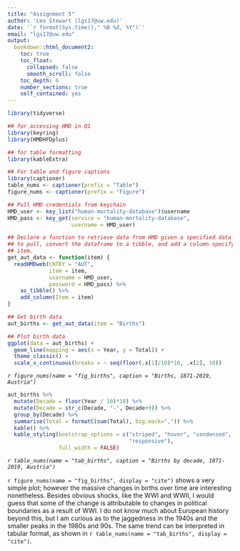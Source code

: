 ```yaml
---
title: "Assignment 5"
author: 'Leo Stewart (lgs17@uw.edu)'
date: '`r format(Sys.time()," %B %d, %Y")`'
email: "lgs17@uw.edu"
output:
  bookdown::html_document2:
    toc: true
    toc_float:
      collapsed: false
      smooth_scroll: false
    toc_depth: 6
    number_sections: true
    self_contained: yes
---
```



```r
library(tidyverse)

## for accessing HMD in Q1
library(keyring)
library(HMDHFDplus)

## for table formatting
library(kableExtra)

## For table and figure captions
library(captioner)
table_nums <- captioner(prefix = "Table")
figure_nums <- captioner(prefix = "Figure")
```

<!-- Create a Rmd file in your local file system that generates HTML with at least two interesting summaries (tabular and/or graphical) of one or more time series data sets from the Human Fertility Database. -->



```r
## Pull HMD credentials from keychain
HMD_user <- key_list("human-mortality-database")$username
HMD_pass <- key_get(service = "human-mortality-database", 
                    username = HMD_user)

## Declare a function to retrieve data from HMD given a specified data item 
## to pull, convert the dataframe to a tibble, and add a column specifying the 
## item.
get_aut_data <- function(item) {
  readHMDweb(CNTRY = "AUT", 
             item = item,
             username = HMD_user, 
             password = HMD_pass) %>%
    as_tibble() %>%
    add_column(Item = item)
}

## Get birth data 
aut_births <- get_aut_data(item = "Births")

## Plot birth data
ggplot(data = aut_births) +
  geom_line(mapping = aes(x = Year, y = Total)) +
  theme_classic() +
  scale_x_continuous(breaks = ~ seq(floor(.x[1]/10)*10, .x[2], 10))
```
_`r figure_nums(name = "fig_births", caption = "Births, 1871-2019, Austria")`_

```r
aut_births %>%
  mutate(Decade = floor(Year / 10)*10) %>%
  mutate(Decade = str_c(Decade, "-", Decade+9)) %>%
  group_by(Decade) %>%
  summarise(Total = formatC(sum(Total), big.mark=",")) %>%
  kable() %>%
  kable_styling(bootstrap_options = c("striped", "hover", "condensed", 
                                      "responsive"), 
                full_width = FALSE)
```
_`r table_nums(name = "tab_births", caption = "Births by decade, 1871-2019, Austria")`_

`r figure_nums(name = "fig_births", display = "cite")` shows a very simple plot; however the massive changes in births over time are interesting nonetheless. Besides obvious shocks, like the WWI and WWII, I would guess that some of the change is attributable to changes in political boundaries as a result of WWI. I do not know much about European history beyond this, but I am curious as to the jaggedness in the 1940s and the smaller peaks in the 1980s and 90s. The same trend can be interpreted in tabular format, as shown in `r table_nums(name = "tab_births", display = "cite")`.

